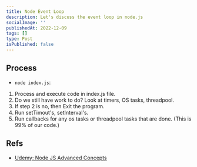 ```yaml
---
title: Node Event Loop
description: Let's discuss the event loop in node.js
socialImage: ''
publishedAt: 2022-12-09
tags: []
type: Post
isPublished: false
---
```


## Process

- `node index.js`:

1. Process and execute code in index.js file.
2. Do we still have work to do? Look at timers, OS tasks, threadpool.
3. If step 2 is no, then Exit the program.
4. Run setTimout's, setInterval's.
5. Run callbacks for any os tasks or threadpool tasks that are done. (This is 99% of our code.)

## Refs

- [Udemy: Node JS Advanced Concepts](https://www.udemy.com/course/advanced-node-for-developers)
